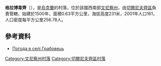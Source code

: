 {{coord|48|30|1|N|28|10|49|E|scale:30000|display=title}}

'''格拉博韋齊'''（{{lang-uk|Грабовець}}），是[[烏克蘭|烏克蘭]]的村落，位於該國西南部[[文尼察州|文尼察州]]，由[[切爾尼夫齊區|切爾尼夫齊區]]負責管轄，始建於1500年，面積0.63平方公里，海拔高度231米，2001年人口161，人口密度每平方公里256.78人。

==參考資料==
* [http://weather.in.ua/ua/vinnickaja/5780 Погода в селі Грабовець] {{Wayback|url=http://weather.in.ua/ua/vinnickaja/5780 |date=20111220110416 }}

[[Category:文尼察州村落|Category:文尼察州村落]]
[[Category:切爾尼夫齊區村落|Category:切爾尼夫齊區村落]]


{{Vinnytsia-geo-stub}}